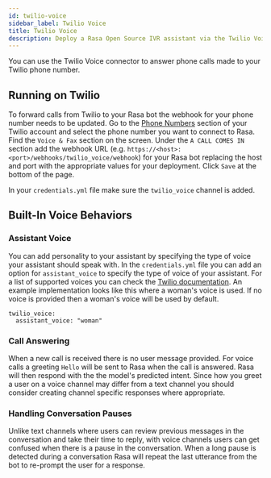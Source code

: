 ```yaml
---
id: twilio-voice
sidebar_label: Twilio Voice
title: Twilio Voice
description: Deploy a Rasa Open Source IVR assistant via the Twilio Voice connector
---
```


You can use the Twilio Voice connector to answer phone calls made to your Twilio phone number.

## Running on Twilio

To forward calls from Twilio to your Rasa bot the webhook for your phone number needs to be updated. Go to the [Phone
Numbers](https://www.twilio.com/console/phone-numbers/incoming) section of your Twilio account and select the phone
number you want to connect to Rasa. Find the `Voice & Fax` section on the screen. Under the `A CALL COMES IN` section
add the webhook URL (e.g. `https://<host>:<port>/webhooks/twilio_voice/webhook`) for your Rasa bot replacing the host
and port with the appropriate values for your deployment. Click `Save` at the bottom of the page.

In your `credentials.yml` file make sure the `twilio_voice` channel is added.

## Built-In Voice Behaviors

### Assistant Voice

You can add personality to your assistant by specifying the type of voice your assistant should speak with. In the
`credentials.yml` file you can add an option for `assistant_voice` to specify the type of voice of your assistant. For a
list of supported voices you can check the [Twilio documentation](https://www.twilio.com/docs/voice/twiml/say#voice). An
example implementation looks like this where a woman's voice is used. If no voice is provided then a woman's voice will
be used by default.

```
twilio_voice:
  assistant_voice: "woman"
```

### Call Answering

When a new call is received there is no user message provided. For voice calls a greeting `Hello` will be sent to Rasa
when the call is answered. Rasa will then respond with the the model's predicted intent. Since how you greet a user
on a voice channel may differ from a text channel you should consider creating channel specific responses where appropriate.

### Handling Conversation Pauses

Unlike text channels where users can review previous messages in the conversation and take their time to
reply, with voice channels users can get confused when there is a pause in the conversation. When a long pause is
detected during a conversation Rasa will repeat the last utterance from the bot to re-prompt the user for a response.
